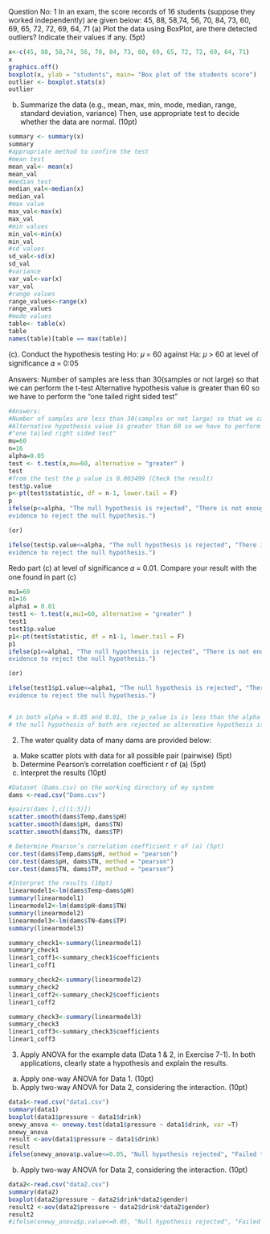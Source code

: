 Question No: 1
In an exam, the score records of 16 students (suppose they worked independently) are given below:
45, 88, 58,74, 56, 70, 84, 73, 60, 69, 65, 72, 72, 69, 64, 71 
(a) Plot the data using BoxPlot, are there detected outliers? Indicate their values if any. (5pt)

```r
x<-c(45, 88, 58,74, 56, 70, 84, 73, 60, 69, 65, 72, 72, 69, 64, 71)
x
graphics.off()
boxplot(x, ylab = "students", main= "Box plot of the students score")
outlier <- boxplot.stats(x)
outlier

```

(b) Summarize the data (e.g., mean, max, min, mode, median, range, standard deviation, variance)
Then, use appropriate test to decide whether the data are normal. (10pt)

```r
summary <- summary(x)
summary
#appropriate method to confirm the test
#mean test
mean_val<- mean(x)
mean_val
#median test
median_val<-median(x)
median_val
#max value
max_val<-max(x)
max_val
#min values
min_val<-min(x)
min_val
#sd values
sd_val<-sd(x)
sd_val
#variance
var_val<-var(x)
var_val
#range values
range_values<-range(x)
range_values
#mode values
table<- table(x)
table
names(table)[table == max(table)]

```

(c). Conduct the hypothesis testing Ho: 𝜇 = 60 against Ha: 𝜇 > 60 at level of significance 
𝛼 = 0:05

Answers:
Number of samples are less than 30(samples or not large) so that we can perform the t-test
Alternative hypothesis value is greater than 60 so we have to perform the 
"one tailed right sided test"

```r
#Answers:
#Number of samples are less than 30(samples or not large) so that we can perform the t-test
#Alternative hypothesis value is greater than 60 so we have to perform the 
#"one tailed right sided test"
mu=60
n=16
alpha=0.05
test <- t.test(x,mu=60, alternative = "greater" )
test
#from the test the p value is 0.003499 (Check the result)
test$p.value
p<-pt(test$statistic, df = n-1, lower.tail = F)
p
ifelse(p<=alpha, "The null hypothesis is rejected", "There is not enough
evidence to reject the null hypothesis.")

(or)

ifelse(test$p.value<=alpha, "The null hypothesis is rejected", "There is not enough
evidence to reject the null hypothesis.")

```
Redo part (c) at level of significance 𝛼 = 0.01. 
Compare your result with the one found in part (c)
```r
mu1=60
n1=16
alpha1 = 0.01
test1 <- t.test(x,mu1=60, alternative = "greater" )
test1
test1$p.value
p1<-pt(test$statistic, df = n1-1, lower.tail = F)
p1
ifelse(p1<=alpha1, "The null hypothesis is rejected", "There is not enough
evidence to reject the null hypothesis.")

(or)

ifelse(test1$p1.value<=alpha1, "The null hypothesis is rejected", "There is not enough
evidence to reject the null hypothesis.")


# in both alpha = 0.05 and 0.01, the p_value is is less than the alpha value so 
# the null hypothesis of both are rejected so alternative hypothesis is accepted

```
2. The water quality data of many dams are provided below:
(a) Make scatter plots with data for all possible pair (pairwise) (5pt)
(b) Determine Pearson’s correlation coefficient r of (a) (5pt)
(c) Interpret the results (10pt)

```r
#Dataset (Dams.csv) on the working directory of my system
dams <-read.csv("Dams.csv")

#pairs(dams [,c[(1:3)])
scatter.smooth(dams$Temp,dams$pH)
scatter.smooth(dams$pH, dams$TN)
scatter.smooth(dams$TN, dams$TP)

# Determine Pearson’s correlation coefficient r of (a) (5pt)
cor.test(dams$Temp,dams$pH, method = "pearson")
cor.test(dams$pH, dams$TN, method = "pearson")
cor.test(dams$TN, dams$TP, method = "pearson")

#Interpret the results (10pt)
linearmodel1<-lm(dams$Temp~dams$pH)
summary(linearmodel1)
linearmodel2<-lm(dams$pH~dams$TN)
summary(linearmodel2)
linearmodel3<-lm(dams$TN~dams$TP)
summary(linearmodel3)

summary_check1<-summary(linearmodel1)
summary_check1
linear1_coff1<-summary_check1$coefficients
linear1_coff1

summary_check2<-summary(linearmodel2)
summary_check2
linear1_coff2<-summary_check2$coefficients
linear1_coff2

summary_check3<-summary(linearmodel3)
summary_check3
linear1_coff3<-summary_check3$coefficients
linear1_coff3


```

3. Apply ANOVA for the example data (Data 1 & 2, in Exercise 7-1). 
In both applications, clearly
state a hypothesis and explain the results.
(a) Apply one-way ANOVA for Data 1. (10pt)
(b) Apply two-way ANOVA for Data 2, considering the interaction. (10pt)
```r
data1<-read.csv("data1.csv")
summary(data1)
boxplot(data1$pressure ~ data1$drink)
onewy_anova <- oneway.test(data1$pressure ~ data1$drink, var =T)
onewy_anova
result <-aov(data1$pressure ~ data1$drink)
result
ifelse(onewy_anova$p.value<=0.05, "Null hypothesis rejected", "Failed to reject null hypothesis")
```
(b) Apply two-way ANOVA for Data 2, considering the interaction. (10pt)
```r
data2<-read.csv("data2.csv")
summary(data2)
boxplot(data2$pressure ~ data2$drink*data2$gender)
result2 <-aov(data2$pressure ~ data2$drink*data2$gender)
result2
#ifelse(onewy_anova$p.value<=0.05, "Null hypothesis rejected", "Failed to reject null

```















